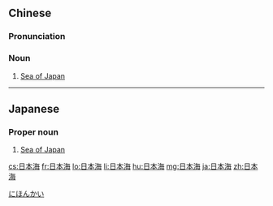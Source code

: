 ==Chinese==
{{zh-forms|type=21}}

===Pronunciation===
{{zh-pron
|m=rìběnhǎi
|c=jat6 bun2 hoi2
|cat=n
}}

===Noun===
{{zh-noun}}

# [[Sea of Japan]]

----

==Japanese==
{{ja-kanjitab|日|本|海}}

===Proper noun===
{{ja-pos|proper|にほんかい}}

# [[Sea of Japan]]

[[Category:ja:Seas|にほんかい]]

[[cs:日本海]]
[[fr:日本海]]
[[lo:日本海]]
[[li:日本海]]
[[hu:日本海]]
[[mg:日本海]]
[[ja:日本海]]
[[zh:日本海]]